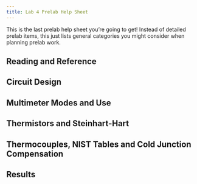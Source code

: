```yaml
---
title: Lab 4 Prelab Help Sheet
---
```


This is the last prelab help sheet you're going to get!  Instead of detailed prelab items, this just lists general categories you might consider when planning prelab work.

## Reading and Reference

## Circuit Design

## Multimeter Modes and Use

## Thermistors and Steinhart-Hart

## Thermocouples, NIST Tables and Cold Junction Compensation

## Results